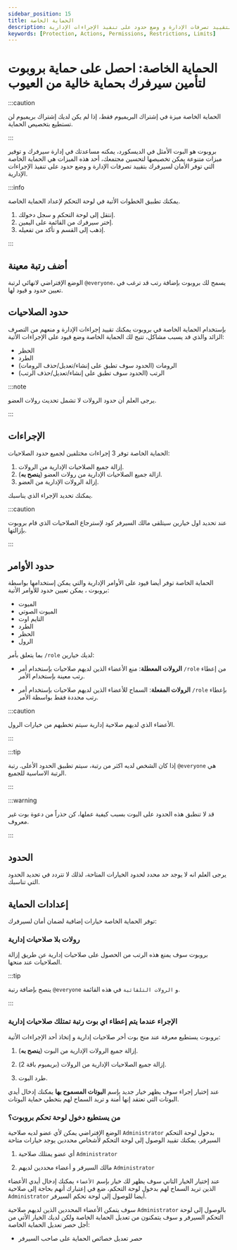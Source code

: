 ```yaml
---
sidebar_position: 15
title: الحماية الخاصة
description: الحماية الخاصة توفر لك مجتمع آمن لسيرفرك بتقييد تصرفات الإدارة و وضع حدود على تنفيذ الإجراءات الإدارية.
keywords: [Protection, Actions, Permissions, Restrictions, Limits]
---
```


# الحماية الخاصة: احصل على حماية بروبوت لتأمين سيرفرك بحماية خالية من العيوب

:::caution 

الحماية الخاصة ميزة في إشتراك البريميوم فقط، إذا لم يكن لديك إشتراك بريميوم لن تستطيع بتخصيص الحماية.

:::

بروبوت هو البوت الأمثل في الديسكورد، يمكنه مساعدتك في إدارة سيرفرك و توفير ميزات متنوعة يمكن تخصيصها لتحسين مجتمعك، أحد هذه الميزات هي الحماية الخاصة التي توفر الأمان لسيرفرك بتقييد تصرفات الإدارة و وضع حدود على تنفيذ الإجراءات الإدارية.

:::info

يمكنك تطبيق الخطوات الأتية في لوحة التحكم لإعداد الحماية الخاصة.

1. إنتقل إلى لوحة التحكم و سجل دخولك. 
2. إختر سيرفرك من القائمة على اليمين.
3. إذهب إلى القسم و تأكد من تفعيله.

:::

## أضف رتبة معينة

الوضع الإفتراضي لانهائي لرتبة `@everyone`، يسمح لك بروبوت بإضافة رتب قد ترغب في تعيين حدود و قيود لها.

## حدود الصلاحيات

بإستخدام الحماية الخاصة في بروبوت يمكنك تقييد إجراءات الإدارة و منعهم من التصرف الزائد والذي قد يسبب مشاكل، تتيح لك الحماية الخاصة وضع قيود على الإجراءات الأتية:

- الحظر
- الطرد
- الرومات (الحدود سوف تطبق على إنشاء/تعديل/حذف الرومات)
- الرتب (الحدود سوف تطبق على إنشاء/تعديل/حذف الرتب)

:::note 

يرجى العلم أن حدود الرولات لا تشمل تحديث رولات العضو.

:::

## الإجراءات

الحماية الخاصة توفر 3 إجراءات مختلفين لجميع حدود الصلاحيات:

1. إزالة جميع الصلاحيات الإدارية من الرولات.
2. ازالة جميع الصلاحيات الإدارية من رولات العضو (**ينصح به**).
3. إزالة الرولات الإدارية من العضو.

يمكنك تحديد الإجراء الذي يناسبك.

:::caution

عند تحديد اول خيارين سيتلقى مالك السيرفر كود لإسترجاع الصلاحيات الذي قام بروبوت بإزالتها.

:::

## حدود الأوامر

الحماية الخاصة توفر أيضا قيود على الأوامر الإدارية والتي يمكن إستخدامها بواسطة بروبوت ، يمكن تعيين حدود للأوامر الأتية:

- الميوت
- الميوت الصوتي
- التايم اوت
- الطرد
- الحظر
- الرول

بما يتعلق بأمر `/role` لديك خيارين:

- **الرولات المعطلة**: منع الأعضاء الذين لديهم صلاحيات بإستخدام أمر `/role` من إعطاء رتب معينة بإستخدام الأمر.

- **الرولات المفعلة**: السماح للأعضاء الذين لديهم صلاحيات بإستخدام أمر `/role` بإعطاء رتب محددة فقط بواسطة الأمر.

:::caution

الأعضاء الذي لديهم صلاحية إدارية سيتم تخطيهم من خيارات الرول.

:::

:::tip

إذا كان الشخص لديه اكثر من رتبة، سيتم تطبيق الحدود الأعلى. رتبة `@everyone` هي الرتبة الاساسية للجميع.

:::

:::warning

قد لا تنطبق هذه الحدود على البوت بسبب كيفية عملها، كن حذراً من دعوة بوت غير معروف.

:::

## الحدود 

يرجى العلم انه لا يوجد حد محدد لحدود الخيارات المتاحة، لذلك لا تتردد في تحديد الحدود التي تناسبك.


## إعدادات الحماية

توفر الحماية الخاصة خيارات إضافية لضمان أمان لسيرفرك:

### رولات بلا صلاحيات إدارية

بروبوت سوف يمنع هذه الرتب من الحصول على صلاحيات إدارية عن طريق إزالة الصلاحيات عند منحها.

:::tip

ينصح بإضافة رتبة `@everyone` و `الرولات التلقائية` في هذه القائمة.

:::

### الإجراء عندما يتم إعطاء اي بوت رتبة تمتلك صلاحيات إدارية

بروبوت يستطيع معرفة عند منح بوت أخر صلاحيات إدارية و إتخاذ أحد الإجراءات الأتية:

1. إزالة جميع الرولات الإدارية من البوت (**ينصح به**).

2. إزالة جميع الصلاحيات الإدارية من الرولات (بريميوم باقة 2).

3. طرد البوت.

عند إختيار إجراء سوف يظهر خيار جديد بإسم **البوتات المسموح بها** يمكنك إدخال أيدي البوتات التي تعتقد إنها أمنة و تريد السماح لهم بتخطي حماية البوتات.

### من يستطيع دخول لوحة تحكم بروبوت؟

الوضع الإفتراضي يمكن لأي عضو لديه صلاحية `Administrator` بدخول لوحة التحكم السيرفر، يمكنك تقييد الوصول إلى لوحة التحكم لأشخاص محددين يوجد خيارات متاحة

1. أي عضو يمتلك صلاحية `Administrator`

2. مالك السيرفر و أعضاء محددين لديهم `Administrator`

عند إختيار الخيار التاني سوف يظهر لك خيار بإسم `الأعضاء` يمكنك إدخال أيدي الأعضاء الذين تريد السماح لهم بدخول لوحة التحكم، ضع في إعتبارك أنهم بحاجة إلى صلاحية `Administrator` أيضا للوصول إلى لوحة تحكم السيرفر.

سوف يتمكن الأعضاء المحددين الذين لديهم صلاحية `Administrator` بالوصول إلى لوحة التحكم السيرفر و سوف يتمكنون من تعديل الحماية الخاصة ولكن لديك الخيار الأتي من أجل حصر تعديل الحماية الخاصة:

- حصر تعديل خصائص الحماية على صاحب السيرفر


